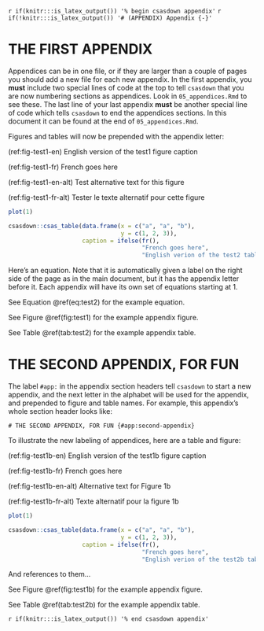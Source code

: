 <!-- The following code should appear at the beginning of the first appendix.
(if you have one)
After that, all subsequent sections will be turned into appendices. -->

`r if(knitr:::is_latex_output()) '% begin csasdown appendix'`
`r if(!knitr:::is_latex_output()) '# (APPENDIX) Appendix {-}'`

\clearpage

# THE FIRST APPENDIX {#app:first-appendix}

Appendices can be in one file, or if they are larger than a couple of pages you should add a new file for each new appendix. In the first appendix, you **must** include two special lines of code at the top to tell `csasdown` that you are now numbering sections as appendices. Look in `05_appendices.Rmd` to see these. The last line of your last appendix **must** be another special line of code which tells `csasdown` to end the appendices sections. In this document it can be found at the end of `05_appendices.Rmd`.

Figures and tables will now be prepended with the appendix letter:

(ref:fig-test1-en) English version of the test1 figure caption

(ref:fig-test1-fr) French goes here

(ref:fig-test1-en-alt) Test alternative text for this figure

(ref:fig-test1-fr-alt) Tester le texte alternatif pour cette figure

```r
plot(1)
```

```r

csasdown::csas_table(data.frame(x = c("a", "a", "b"),
                                y = c(1, 2, 3)),
                     caption = ifelse(fr(),
                                      "French goes here",
                                      "English verion of the test2 table caption"))
```

Here's an equation. Note that it is automatically given a label on the right side of the page as in the main document, but it has the appendix letter before it. Each appendix will have its own set of equations starting at 1.

\begin{equation}
  1 + 1
  \label{eq:test2}
\end{equation}

See Equation \@ref(eq:test2) for the example equation.

See Figure \@ref(fig:test1) for the example appendix figure.

See Table \@ref(tab:test2) for the example appendix table.

\clearpage

# THE SECOND APPENDIX, FOR FUN {#app:second-appendix}

The label `#app:` in the appendix section headers tell `csasdown` to start a new appendix, and the next letter in the alphabet will be used for the appendix, and prepended to figure and table names. For example, this appendix's whole section header looks like:

`# THE SECOND APPENDIX, FOR FUN {#app:second-appendix}`

To illustrate the new labeling of appendices, here are a table and figure:

(ref:fig-test1b-en) English version of the test1b figure caption

(ref:fig-test1b-fr) French goes here

(ref:fig-test1b-en-alt) Alternative text for Figure 1b

(ref:fig-test1b-fr-alt) Texte alternatif pour la figure 1b

```r
plot(1)
```

```r
csasdown::csas_table(data.frame(x = c("a", "a", "b"),
                                y = c(1, 2, 3)),
                     caption = ifelse(fr(),
                                      "French goes here",
                                      "English verion of the test2b table caption"))
```

And references to them...

See Figure \@ref(fig:test1b) for the example appendix figure.

See Table \@ref(tab:test2b) for the example appendix table.


<!-- At the end of your appendices add: -->
`r if(knitr:::is_latex_output()) '% end csasdown appendix'`
